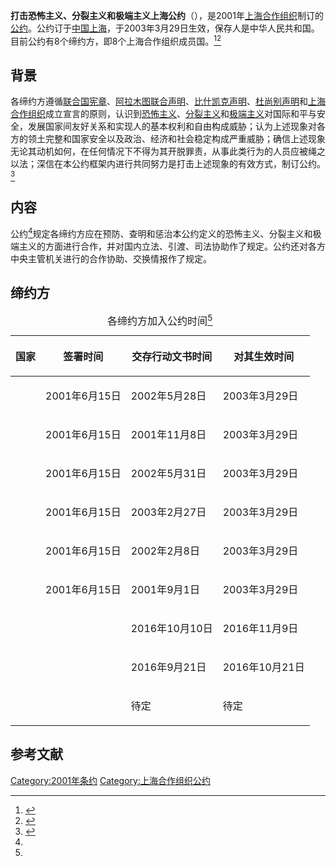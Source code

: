 {{Infobox treaty|name=打击恐怖主义、分裂主义和极端主义上海公约|date_signed=2001年6月15日|date_effective=2003年3月29日|location_signed={{CHN}}[[上海|上海]]|depositor=[[中华人民共和国|中华人民共和国]]|languages=中文、俄文|signatories=6|parties=8|wikisource=打击恐怖主义、分裂主义和极端主义上海公约}}
'''打击恐怖主义、分裂主义和极端主义上海公约'''（{{lang-ru|Шанхайская Конвенция о борьбе с терроризмом, сепаратизмом и экстремизмом}}），是2001年[[上海合作组织|上海合作组织]]制订的[[公约|公约]]。公约订于[[中国|中国]][[上海|上海]]，于2003年3月29日生效，保存人是中华人民共和国。目前公约有8个缔约方，即8个上海合作组织成员国。<ref name=":1">{{Cite web|title=打击恐怖主义、分裂主义和极端主义上海公约|url=http://treaty.mfa.gov.cn/Treaty/web/detail2.jsp?objid=1531875928119|accessdate=2021-01-17|publisher=中华人民共和国条约数据库|language=zh-hans|archive-date=2021-10-14|archive-url=https://web.archive.org/web/20211014041534/http://treaty.mfa.gov.cn/Treaty/web/detail2.jsp?objid=1531875928119}}</ref><ref>{{Cite web|title=上海合作组织简介|url=http://chn.sectsco.org/about_sco/|accessdate=2021-01-17|publisher=SCO|language=zh-hans|archive-date=2021-01-11|archive-url=https://web.archive.org/web/20210111080313/http://chn.sectsco.org/about_sco/|dead-url=no}}</ref>

== 背景 ==
各缔约方遵循[[联合国宪章|联合国宪章]]、[[阿拉木图联合声明|阿拉木图联合声明]]、[[比什凯克声明|比什凯克声明]]、[[杜尚别声明|杜尚别声明]]和[[上海合作组织|上海合作组织]]成立宣言的原则，认识到[[恐怖主义|恐怖主义]]、[[分裂主义|分裂主义]]和[[极端主义|极端主义]]对国际和平与安全，发展国家间友好关系和实现人的基本权利和自由构成威胁；认为上述现象对各方的领土完整和国家安全以及政治、经济和社会稳定构成严重威胁；确信上述现象无论其动机如何，在任何情况下不得为其开脱罪责，从事此类行为的人员应被绳之以法；深信在本公约框架内进行共同努力是打击上述现象的有效方式，制订公约。<ref name=":0">{{Cite web|title=打击恐怖主义、分裂主义和极端主义上海公约|url=http://treaty.mfa.gov.cn/tykfiles/20180718/1531875928152.pdf|accessdate=2021-01-17|publisher=中华人民共和国条约数据库|language=zh-hans|archive-date=2021-01-29|archive-url=https://web.archive.org/web/20210129031904/http://treaty.mfa.gov.cn/tykfiles/20180718/1531875928152.pdf|dead-url=no}}</ref>

== 内容 ==
公约<ref name=":0" />规定各缔约方应在预防、查明和惩治本公约定义的恐怖主义、分裂主义和极端主义的方面进行合作，并对国内立法、引渡、司法协助作了规定。公约还对各方中央主管机关进行的合作协助、交换情报作了规定。

== 缔约方 ==
{| class="wikitable"
|+各缔约方加入公约时间<ref name=":1" />
!国家
!签署时间
!交存行动文书时间
!对其生效时间
|-
|{{flagcountry|KAZ}}
|2001年6月15日
|2002年5月28日
|2003年3月29日
|-
|{{flagcountry|CHN}}
|2001年6月15日
|2001年11月8日
|2003年3月29日
|-
|{{flagcountry|KGZ}}
|2001年6月15日
|2002年5月31日
|2003年3月29日
|-
|{{flagcountry|RUS}}
|2001年6月15日
|2003年2月27日
|2003年3月29日
|-
|{{flagcountry|TJK}}
|2001年6月15日
|2002年2月8日
|2003年3月29日
|-
|{{flagcountry|UZB}}
|2001年6月15日
|2001年9月1日
|2003年3月29日
|-
|{{flagcountry|IND}}
|
|2016年10月10日
|2016年11月9日
|-
|{{flagcountry|PAK}}
|
|2016年9月21日
|2016年10月21日
|-
|{{flagcountry|IRN}}
|
|待定
|待定
|}

== 参考文献 ==
{{reflist}}

[[Category:2001年条约|Category:2001年条约]]
[[Category:上海合作组织公约|Category:上海合作组织公约]]